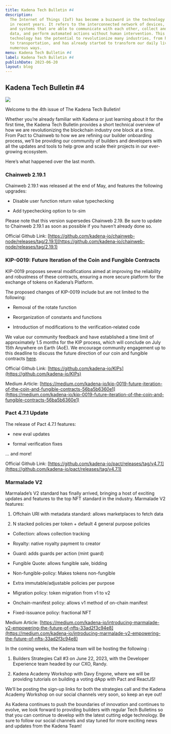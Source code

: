 ```yaml
---
title: Kadena Tech Bulletin #4
description:
  The Internet of Things (IoT) has become a buzzword in the technology industry
  in recent years. It refers to the interconnected network of devices, sensors,
  and systems that are able to communicate with each other, collect and share
  data, and perform automated actions without human intervention. This
  technology has the potential to revolutionize many industries, from healthcare
  to transportation, and has already started to transform our daily lives in
  numerous ways.
menu: Kadena Tech Bulletin #4
label: Kadena Tech Bulletin #4
publishDate: 2023-06-20
layout: blog
---
```


## Kadena Tech Bulletin #4

![](/assets/blog/1_2SE_f06Kj-A0xvlHr0XKIg.webp)

Welcome to the 4th issue of The Kadena Tech Bulletin!

Whether you’re already familiar with Kadena or just learning about it for the
first time, the Kadena Tech Bulletin provides a short technical overview of how
we are revolutionizing the blockchain industry one block at a time. From Pact to
Chainweb to how we are refining our builder onboarding process, we’ll be
providing our community of builders and developers with all the updates and
tools to help grow and scale their projects in our ever-growing ecosystem.

Here’s what happened over the last month.

### Chainweb 2.19.1

Chainweb 2.19.1 was released at the end of May, and features the following
upgrades:

- Disable user function return value typechecking

- Add typechecking option to tx-sim

Please note that this version supersedes Chainweb 2.19. Be sure to update to
Chainweb 2.19.1 as soon as possible if you haven’t already done so.

Official Github Link:
[https://github.com/kadena-io/chainweb-node/releases/tag/2.19.1](https://github.com/kadena-io/chainweb-node/releases/tag/2.19.1)

### KIP-0019: Future Iteration of the Coin and Fungible Contracts

KIP-0019 proposes several modifications aimed at improving the reliability and
robustness of these contracts, ensuring a more secure platform for the exchange
of tokens on Kadena’s Platform.

The proposed changes of KIP-0019 include but are not limited to the following:

- Removal of the rotate function

- Reorganization of constants and functions

- Introduction of modifications to the verification-related code

We value our community feedback and have established a time limit of
approximately 1.5 months for the KIP process, which will conclude on July 15th
Anywhere on Earth (AoE). We encourage community engagement up to this deadline
to discuss the future direction of our coin and fungible contracts
[here](https://github.com/kadena-io/KIPs/pull/43).

Official Github Link:
[https://github.com/kadena-io/KIPs](https://github.com/kadena-io/KIPs)

Medium Article:
[https://medium.com/kadena-io/kip-0019-future-iteration-of-the-coin-and-fungible-contracts-56ba5b6360e1](https://medium.com/kadena-io/kip-0019-future-iteration-of-the-coin-and-fungible-contracts-56ba5b6360e1)

### Pact 4.7.1 Update

The release of Pact 4.7.1 features:

- new eval updates

- formal verification fixes

… and more!

Official Github Link:
[https://github.com/kadena-io/pact/releases/tag/v4.7.1](https://github.com/kadena-io/pact/releases/tag/v4.7.1)

### Marmalade V2

Marmalade’s V2 standard has finally arrived, bringing a host of exciting updates
and features to the top NFT standard in the industry. Marmalade V2 features:

1.  Offchain URI with metadata standard: allows marketplaces to fetch data

2.  N stacked policies per token + default 4 general purpose policies

- Collection: allows collection tracking

- Royalty: native royalty payment to creator

- Guard: adds guards per action (mint guard)

- Fungible Quote: allows fungible sale, bidding

- Non-fungible-policy: Makes tokens non-fungible

- Extra immutable/adjustable policies per purpose

- Migration policy: token migration from v1 to v2

- Onchain-manifest policy: allows v1 method of on-chain manifest

- Fixed-issuance policy: fractional NFT

Medium Article:
[https://medium.com/kadena-io/introducing-marmalade-v2-empowering-the-future-of-nfts-33ad2f3c94e8](https://medium.com/kadena-io/introducing-marmalade-v2-empowering-the-future-of-nfts-33ad2f3c94e8)

In the coming weeks, the Kadena team will be hosting the following :

1.  Builders Strategies Call #3 on June 22, 2023, with the Developer Experience
    team headed by our CXO, Randy.

2.  Kadena Academy Workshop with Davy Engone, where we will be providing
    tutorials on building a voting dApp with Pact and ReactJS!

We’ll be posting the sign-up links for both the strategies call and the Kadena
Academy Workshop on our social channels very soon, so keep an eye out!

As Kadena continues to push the boundaries of innovation and continues to
evolve, we look forward to providing builders with regular Tech Bulletins so
that you can continue to develop with the latest cutting edge technology. Be
sure to follow our social channels and stay tuned for more exciting news and
updates from the Kadena Team!
